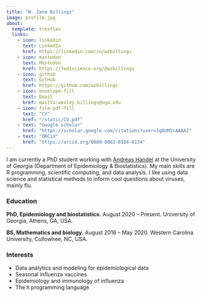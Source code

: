 ```yaml
---
title: "W. Zane Billings"
image: profile.jpg
about:
  template: trestles
  links:
    - icon: linkedin
      text: LinkedIn
      href: https://linkedin.com/in/wzbillings
    - icon: mastodon
      text: Mastodon
      href: https://fediscience.org/@wzbillings
    - icon: github
      text: GitHub
      href: https://github.com/wzbillings
    - icon: envelope-fill
      text: Email
      href: mailto:wesley.billings@uga.edu
    - icon: file-pdf-fill
      text: "CV"
      href: "/static/CV.pdf"
    - text: "Google scholar"
      href: "https://scholar.google.com/citations?user=JgDUMIcAAAAJ"
    - text: "ORCid"
      href: "https://orcid.org/0000-0002-0184-6134"
---
```


I am currently a PhD student working with [Andreas Handel](http://handelgroup.uga.edu/) at the University of Georgia (Department of Epidemiology & Biostatistics). My main skills are R programming, scientific computing, and data analysis. I like using data science and statistical methods to inform cool questions about viruses, mainly flu.

### Education

**PhD, Epidemiology and biostatistics.** August 2020 -- Present. University of Georgia, Athens, GA, USA.

**BS, Mathematics and biology.** August 2016 -- May 2020. Western Carolina University, Cullowhee, NC, USA.

### Interests

* Data analytics and modeling for epidemiological data
* Seasonal influenza vaccines
* Epidemiology and immunology of influenza
* The `R` programming language
